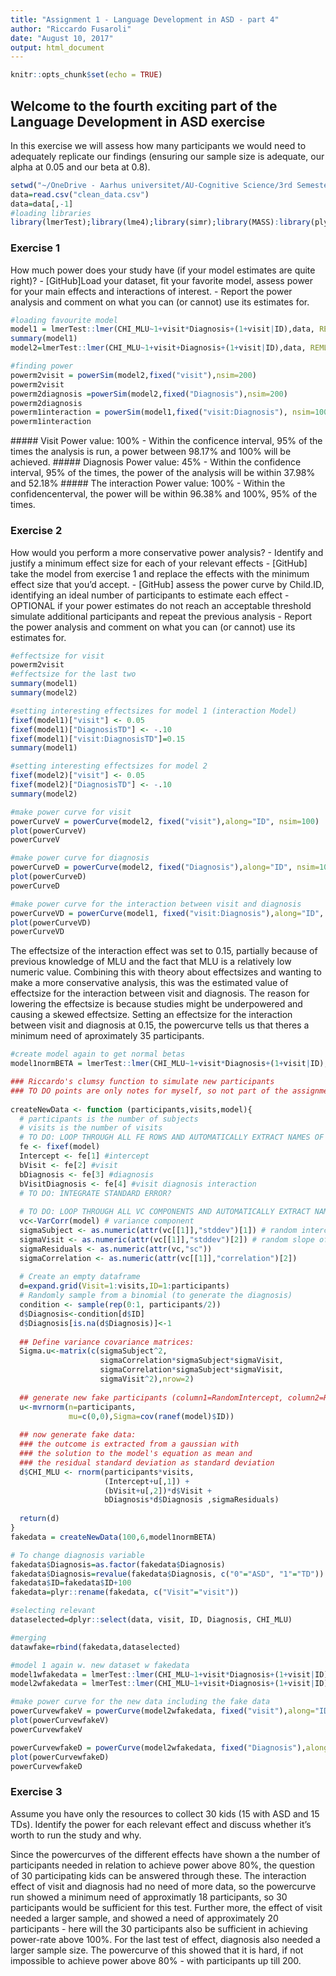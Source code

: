 ```yaml
---
title: "Assignment 1 - Language Development in ASD - part 4"
author: "Riccardo Fusaroli"
date: "August 10, 2017"
output: html_document
---  
```


```r
knitr::opts_chunk$set(echo = TRUE)
```

## Welcome to the fourth exciting part of the Language Development in ASD exercise

In this exercise we will assess how many participants we would need to adequately replicate our findings (ensuring our sample size is adequate, our alpha at 0.05 and our beta at 0.8).

```r
setwd("~/OneDrive - Aarhus universitet/AU-Cognitive Science/3rd Semester/Experimental Methods 3/Exercise/Assignments/Assignment 1")
data=read.csv("clean_data.csv")
data=data[,-1]
#loading libraries
library(lmerTest);library(lme4);library(simr);library(MASS):library(plyr):library(tidyverse);library(stringr);library(tidyr);library(dplyr)


```
### Exercise 1

How much power does your study have (if your model estimates are quite right)?
- [GitHub]Load your dataset, fit your favorite model, assess power for your main effects and interactions of interest.
- Report the power analysis and comment on what you can (or cannot) use its estimates for.

```r
#loading favourite model
model1 = lmerTest::lmer(CHI_MLU~1+visit*Diagnosis+(1+visit|ID),data, REML=FALSE)
summary(model1)
model2=lmerTest::lmer(CHI_MLU~1+visit+Diagnosis+(1+visit|ID),data, REML=FALSE)

#finding power
powerm2visit = powerSim(model2,fixed("visit"),nsim=200)
powerm2visit
powerm2diagnosis =powerSim(model2,fixed("Diagnosis"),nsim=200)
powerm2diagnosis
powerm1interaction = powerSim(model1,fixed("visit:Diagnosis"), nsim=100)
powerm1interaction
```
  ##### Visit
Power value: 100% - Within the conficence interval, 95% of the times the analysis is run, a power between 98.17% and 100% will be achieved.
  ##### Diagnosis
Power value: 45% - Within the confidence interval, 95% of the times, the power of the analysis will be within 37.98% and 52.18%
  ##### The interaction
Power value: 100% - Within the confidencenterval, the power will be within 96.38% and 100%, 95% of the times.

### Exercise 2
How would you perform a more conservative power analysis?
- Identify and justify a minimum effect size for each of your relevant effects
- [GitHub] take the model from exercise 1 and replace the effects with the minimum effect size that you'd accept.
- [GitHub] assess the power curve by Child.ID, identifying an ideal number of participants to estimate each effect
- OPTIONAL if your power estimates do not reach an acceptable threshold simulate additional participants and repeat the previous analysis
- Report the power analysis and comment on what you can (or cannot) use its estimates for.

```r
#effectsize for visit
powerm2visit
#effectsize for the last two
summary(model1)
summary(model2)

#setting interesting effectsizes for model 1 (interaction Model)
fixef(model1)["visit"] <- 0.05
fixef(model1)["DiagnosisTD"] <- -.10
fixef(model1)["visit:DiagnosisTD"]=0.15
summary(model1)

#setting interesting effectsizes for model 2 
fixef(model2)["visit"] <- 0.05
fixef(model2)["DiagnosisTD"] <- -.10
summary(model2)

#make power curve for visit
powerCurveV = powerCurve(model2, fixed("visit"),along="ID", nsim=100) 
plot(powerCurveV)
powerCurveV

#make power curve for diagnosis
powerCurveD = powerCurve(model2, fixed("Diagnosis"),along="ID", nsim=100) 
plot(powerCurveD)
powerCurveD

#make power curve for the interaction between visit and diagnosis
powerCurveVD = powerCurve(model1, fixed("visit:Diagnosis"),along="ID", nsim=100) 
plot(powerCurveVD)
powerCurveVD
```
The effectsize of the interaction effect was set to 0.15, partially because of previous knowledge of MLU and the fact that MLU is a relatively low numeric value. Combining this with theory about effectsizes and wanting to make a more conservative analysis, this was the estimated value of effectsize for the interaction between visit and diagnosis. The reason for lowering the effectsize is because studies might be underpowered and causing a skewed effectsize.
Setting an effectsize for the interaction between visit and diagnosis at 0.15, the powercurve tells us that theres a minimum need of aproximately 35 participants. 

```r
#create model again to get normal betas 
model1normBETA = lmerTest::lmer(CHI_MLU~1+visit*Diagnosis+(1+visit|ID),data, REML=FALSE)

### Riccardo's clumsy function to simulate new participants
### TO DO points are only notes for myself, so not part of the assignment
  
createNewData <- function (participants,visits,model){
  # participants is the number of subjects
  # visits is the number of visits
  # TO DO: LOOP THROUGH ALL FE ROWS AND AUTOMATICALLY EXTRACT NAMES OF FIXED EFFECTS AND ESTIMATES
  fe <- fixef(model)
  Intercept <- fe[1] #intercept
  bVisit <- fe[2] #visit
  bDiagnosis <- fe[3] #diagnosis
  bVisitDiagnosis <- fe[4] #visit diagnosis interaction
  # TO DO: INTEGRATE STANDARD ERROR?
  
  # TO DO: LOOP THROUGH ALL VC COMPONENTS AND AUTOMATICALLY EXTRACT NAMES OF EFFECTS AND ESTIMATES
  vc<-VarCorr(model) # variance component
  sigmaSubject <- as.numeric(attr(vc[[1]],"stddev")[1]) # random intercept by subject
  sigmaVisit <- as.numeric(attr(vc[[1]],"stddev")[2]) # random slope of visit over subject
  sigmaResiduals <- as.numeric(attr(vc,"sc"))
  sigmaCorrelation <- as.numeric(attr(vc[[1]],"correlation")[2])
  
  # Create an empty dataframe
  d=expand.grid(Visit=1:visits,ID=1:participants)
  # Randomly sample from a binomial (to generate the diagnosis)
  condition <- sample(rep(0:1, participants/2))
  d$Diagnosis<-condition[d$ID]
  d$Diagnosis[is.na(d$Diagnosis)]<-1
  
  ## Define variance covariance matrices:
  Sigma.u<-matrix(c(sigmaSubject^2,
                    sigmaCorrelation*sigmaSubject*sigmaVisit,
                    sigmaCorrelation*sigmaSubject*sigmaVisit,
                    sigmaVisit^2),nrow=2)
  
  ## generate new fake participants (column1=RandomIntercept, column2=RandomSlope)
  u<-mvrnorm(n=participants,
             mu=c(0,0),Sigma=cov(ranef(model)$ID))
  
  ## now generate fake data:
  ### the outcome is extracted from a gaussian with
  ### the solution to the model's equation as mean and
  ### the residual standard deviation as standard deviation 
  d$CHI_MLU <- rnorm(participants*visits,
                     (Intercept+u[,1]) +
                     (bVisit+u[,2])*d$Visit + 
                     bDiagnosis*d$Diagnosis ,sigmaResiduals)  
  
  return(d)
}
fakedata = createNewData(100,6,model1normBETA)

# To change diagnosis variable
fakedata$Diagnosis=as.factor(fakedata$Diagnosis)
fakedata$Diagnosis=revalue(fakedata$Diagnosis, c("0"="ASD", "1"="TD"))
fakedata$ID=fakedata$ID+100
fakedata=plyr::rename(fakedata, c("Visit"="visit"))

#selecting relevant
dataselected=dplyr::select(data, visit, ID, Diagnosis, CHI_MLU)

#merging
datawfake=rbind(fakedata,dataselected)

#model 1 again w. new dataset w fakedata
model1wfakedata = lmerTest::lmer(CHI_MLU~1+visit*Diagnosis+(1+visit|ID),datawfake, REML=FALSE)
model2wfakedata = lmerTest::lmer(CHI_MLU~1+visit+Diagnosis+(1+visit|ID),datawfake, REML=FALSE)

#make power curve for the new data including the fake data
powerCurvewfakeV = powerCurve(model2wfakedata, fixed("visit"),along="ID", nsim=10) 
plot(powerCurvewfakeV)
powerCurvewfakeV

powerCurvewfakeD = powerCurve(model2wfakedata, fixed("Diagnosis"),along="ID", nsim=100) 
plot(powerCurvewfakeD)
powerCurvewfakeD

```


### Exercise 3

Assume you have only the resources to collect 30 kids (15 with ASD and 15 TDs). Identify the power for each relevant effect and discuss whether it's worth to run the study and why.

Since the powercurves of the different effects have shown a the number of participants needed in relation to achieve power above 80%, the question of 30 participating kids can be answered through these. The interaction effect of visit and diagnosis had no need of more data, so the powercurve run showed a minimum need of approximatly 18 participants, so 30 participants would be sufficient for this test. Further more, the effect of visit needed a larger sample, and showed a need of approximately 20 participants - here will the 30 participants also be sufficient in achieving power-rate above 100%. For the last test of effect, diagnosis also needed a larger sample size. The powercurve of this showed that it is hard, if not impossible to achieve power above 80% - with participants up till 200.
